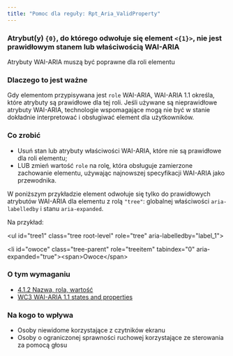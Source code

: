 ```yaml
---
title: "Pomoc dla reguły: Rpt_Aria_ValidProperty"
---
```


<div className="toolHelp">
<Row>
<Column colLg={16} colMd={8} colSm={4} className="toolHead">

### Atrybut(y) `{0}`, do którego odwołuje się element `<{1}>`, nie jest prawidłowym stanem lub właściwością WAI-ARIA

<div id="locLevel"></div>

Atrybuty WAI-ARIA muszą być poprawne dla roli elementu

</Column>
</Row>
<Row>
<Column colLg={11} colMd={5} colSm={4} className="toolMain">

### Dlaczego to jest ważne

Gdy elementom przypisywana jest `role` WAI-ARIA, WAI-ARIA 1.1 określa, które atrybuty są prawidłowe dla tej roli. Jeśli używane są nieprawidłowe atrybuty WAI-ARIA, technologie wspomagające mogą nie być w stanie dokładnie interpretować i obsługiwać element dla użytkowników.


<div id="locSnippet"></div>

### Co zrobić

* Usuń stan lub atrybuty właściwości WAI-ARIA, które nie są prawidłowe dla roli elementu;
* LUB zmień wartość `role` na rolę, która obsługuje zamierzone zachowanie elementu, używając najnowszej specyfikacji WAI-ARIA jako przewodnika.

W poniższym przykładzie element odwołuje się tylko do prawidłowych atrybutów WAI-ARIA dla elementu z rolą `"tree"`: globalnej właściwości `aria-labelledby` i stanu `aria-expanded`.

Na przykład:

<CodeSnippet type="multi" light={true}>&lt;ul id="tree1" class="tree root-level" role="tree" aria-labelledby="label_1"&gt;
    
&lt;li id="owoce" class="tree-parent" role="treeitem" tabindex="0" aria-expanded="true"&gt;&lt;span&gt;Owoce&lt;/span&gt;</CodeSnippet>

</Column>
<Column colLg={5} colMd={3} colSm={4} className="toolLeft">

### O tym wymaganiu

* [4.1.2 Nazwa, rola, wartość](https://wcag.lepszyweb.pl/#name-role-value)
* [WC3 WAI-ARIA 1.1 states and properties](https://www.w3.org/WAI/PF/aria-1.1/states_and_properties)

### Na kogo to wpływa

* Osoby niewidome korzystające z czytników ekranu
* Osoby o ograniczonej sprawności ruchowej korzystające ze sterowania za pomocą głosu

</Column>
</Row>
</div>

